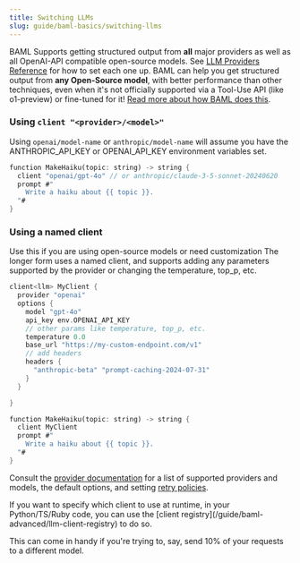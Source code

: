 ```yaml
---
title: Switching LLMs
slug: guide/baml-basics/switching-llms
---
```


BAML Supports getting structured output from **all** major providers as well as all OpenAI-API compatible open-source models. See [LLM Providers Reference](/ref/llm-client-providers/open-ai) for how to set each one up.
<Tip>
BAML can help you get structured output from **any Open-Source model**, with better performance than other techniques, even when it's not officially supported via a Tool-Use API (like o1-preview) or fine-tuned for it! [Read more about how BAML does this](https://www.boundaryml.com/blog/schema-aligned-parsing).
</Tip>

### Using `client "<provider>/<model>"`

Using `openai/model-name` or `anthropic/model-name` will assume you have the ANTHROPIC_API_KEY or OPENAI_API_KEY environment variables set.

```rust BAML
function MakeHaiku(topic: string) -> string {
  client "openai/gpt-4o" // or anthropic/claude-3-5-sonnet-20240620
  prompt #"
    Write a haiku about {{ topic }}.
  "#
}
```

### Using a named client
<Note>Use this if you are using open-source models or need customization</Note>
The longer form uses a named client, and supports adding any parameters supported by the provider or changing the temperature, top_p, etc.

```rust BAML
client<llm> MyClient {
  provider "openai"
  options {
    model "gpt-4o"
    api_key env.OPENAI_API_KEY
    // other params like temperature, top_p, etc.
    temperature 0.0
    base_url "https://my-custom-endpoint.com/v1"
    // add headers
    headers {
      "anthropic-beta" "prompt-caching-2024-07-31"
    }
  }

}

function MakeHaiku(topic: string) -> string {
  client MyClient
  prompt #"
    Write a haiku about {{ topic }}.
  "#
}
```

Consult the [provider documentation](/ref/llm-client-providers/open-ai) for a list of supported providers
and models, the default options, and setting [retry policies](/ref/llm-client-strategies/retry-policy).

<Tip>
If you want to specify which client to use at runtime, in your Python/TS/Ruby code,
you can use the [client registry](/guide/baml-advanced/llm-client-registry) to do so.

This can come in handy if you're trying to, say, send 10% of your requests to a
different model.
</Tip>